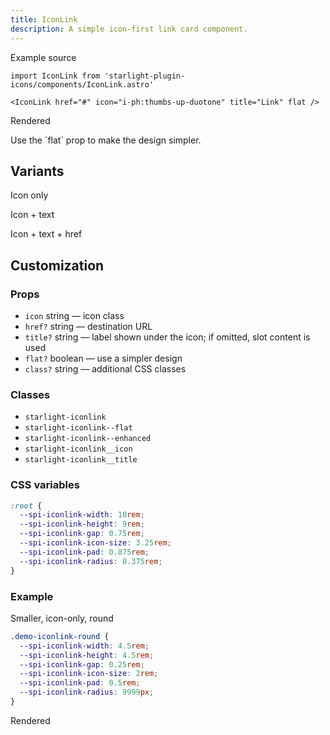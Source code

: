 ```yaml
---
title: IconLink
description: A simple icon-first link card component.
---
```



Example source

```mdx title="page.mdx" "flat"
import IconLink from 'starlight-plugin-icons/components/IconLink.astro'

<IconLink href="#" icon="i-ph:thumbs-up-duotone" title="Link" flat />
```

Rendered

<div class="row">
  <IconLink href="#" icon="i-ph:thumbs-up-duotone" title="Link" />
  <IconLink href="#" icon="i-ph:thumbs-up-duotone" title="Link" flat />
</div>

<Aside type="tip" icon="i-ph:lightbulb-duotone">
  Use the `flat` prop to make the design simpler.
</Aside>

## Variants

Icon only

<div class="row">
  <IconLink icon="i-ph:gift-duotone" />
  <IconLink icon="i-ph:gift-duotone" flat />
</div>

Icon + text

<div class="row">
  <IconLink icon="i-ph:rocket-duotone" title="Text" />
  <IconLink icon="i-ph:rocket-duotone" title="Text" flat />
</div>

Icon + text + href

<div class="row">
  <IconLink href="https://example.com" icon="i-ph:github-logo-duotone" title="Link" />
  <IconLink href="https://example.com" icon="i-ph:github-logo-duotone" title="Link" flat />
</div>

## Customization

### Props

- `icon` string — icon class
- `href?` string — destination URL
- `title?` string — label shown under the icon; if omitted, slot content is used
- `flat?` boolean — use a simpler design
- `class?` string — additional CSS classes

### Classes

- `starlight-iconlink`
- `starlight-iconlink--flat`
- `starlight-iconlink--enhanced`
- `starlight-iconlink__icon`
- `starlight-iconlink__title`

### CSS variables

```css title="src/styles/custom.css"
:root {
  --spi-iconlink-width: 10rem;
  --spi-iconlink-height: 9rem;
  --spi-iconlink-gap: 0.75rem;
  --spi-iconlink-icon-size: 3.25rem;
  --spi-iconlink-pad: 0.875rem;
  --spi-iconlink-radius: 0.375rem;
}
```

### Example

Smaller, icon-only, round

```css title="src/styles/custom.css"
.demo-iconlink-round {
  --spi-iconlink-width: 4.5rem;
  --spi-iconlink-height: 4.5rem;
  --spi-iconlink-gap: 0.25rem;
  --spi-iconlink-icon-size: 2rem;
  --spi-iconlink-pad: 0.5rem;
  --spi-iconlink-radius: 9999px;
}
```

Rendered

<div class="demo-iconlink-round row">
  <IconLink icon="i-ph:heart-duotone" />
  <IconLink icon="i-ph:lightning-duotone" flat />
</div>

<style>{`
  .demo-iconlink-round {
    --spi-iconlink-width: 4.5rem;
    --spi-iconlink-height: 4.5rem;
    --spi-iconlink-gap: 0.25rem;
    --spi-iconlink-icon-size: 2rem;
    --spi-iconlink-pad: 0.5rem;
    --spi-iconlink-radius: 9999px;
  }
`}</style>

